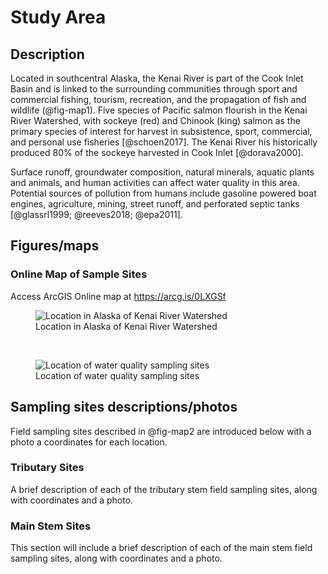 # Study Area

## Description

Located in southcentral Alaska, the Kenai River is part of the Cook Inlet Basin and is linked to the surrounding communities through sport and commercial fishing, tourism, recreation, and the propagation of fish and wildlife (@fig-map1). Five species of Pacific salmon flourish in the Kenai River Watershed, with sockeye (red) and Chinook (king) salmon as the primary species of interest for harvest in subsistence, sport, commercial, and personal use fisheries [@schoen2017]. The Kenai River his historically produced 80% of the sockeye harvested in Cook Inlet [@dorava2000].

Surface runoff, groundwater composition, natural minerals, aquatic plants and animals, and human activities can affect water quality in this area. Potential sources of pollution from humans include gasoline powered boat engines, agriculture, mining, street runoff, and perforated septic tanks [@glassrl1999; @reeves2018; @epa2011].

## Figures/maps

### Online Map of Sample Sites

Access ArcGIS Online map at <https://arcg.is/0LXGSf>

![Location in Alaska of Kenai River Watershed](other/documents/images/kenai_watershed_map.jpg){#fig-map1}

<br>

![Location of water quality sampling sites](other/documents/images/kenai_river_map_bw.png){#fig-map2}

## Sampling sites descriptions/photos

Field sampling sites described in @fig-map2 are introduced below with a photo a coordinates for each location.

### Tributary Sites

A brief description of each of the tributary stem field sampling sites, along with coordinates and a photo.

### Main Stem Sites

This section will include a brief description of each of the main stem field sampling sites, along with coordinates and a photo.

\newpage
